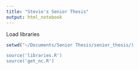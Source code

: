 ```yaml
---
title: "Stevie's Senior Thesis"
output: html_notebook
---
```


Load libraries
```r
setwd("~/Documents/Senior Thesis/senior_thesis/)

source('libraries.R')
source('get_nc.R')

```